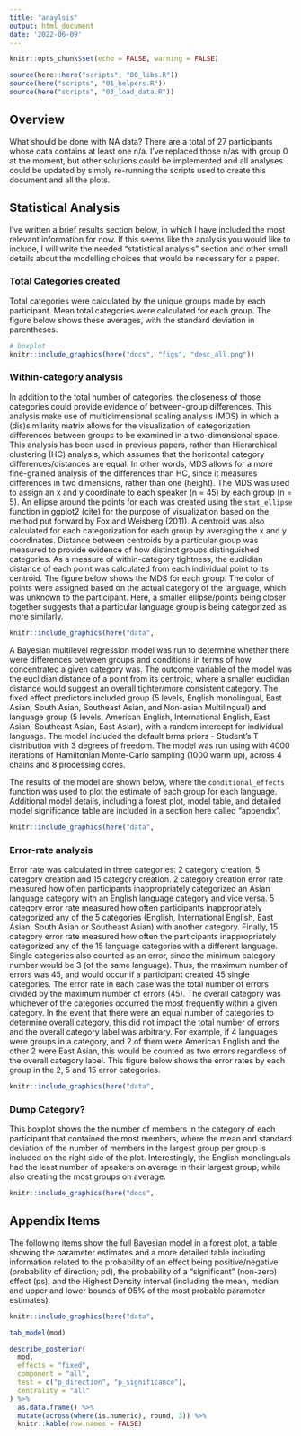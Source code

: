 ```yaml
---
title: "anaylsis"
output: html_document
date: '2022-06-09'
---
```

```r
knitr::opts_chunk$set(echo = FALSE, warning = FALSE)
```

```r
source(here::here("scripts", "00_libs.R"))
source(here("scripts", "01_helpers.R"))
source(here("scripts", "03_load_data.R"))
```

## Overview 

What should be done with NA data? There are a total of 27 participants whose data contains at least one n/a. 
I've replaced those n/as with group 0 at the moment, but other solutions could be implemented and all analyses could be updated by simply re-running the scripts used to create this document and all the plots. 

## Statistical Analysis 

I've written a brief results section below, in which I have included the most relevant information for now. 
If this seems like the analysis you would like to include, I will write the needed "statistical analysis" section and other small details about the modelling choices that would be necessary for a paper.

### Total Categories created

Total categories were calculated by the unique groups made by each participant.
Mean total categories were calculated for each group. 
The figure below shows these averages, with the standard deviation in parentheses. 

```r
# boxplot 
knitr::include_graphics(here("docs", "figs", "desc_all.png"))
```

### Within-category analysis  

In addition to the total number of categories, the closeness of those categories could provide evidence of between-group differences.
This analysis make use of multidimensional scaling analysis (MDS) in which a (dis)similarity matrix allows for the visualization of categorization differences between groups to be examined in a two-dimensional space.
This analysis has been used in previous papers, rather than Hierarchical clustering (HC) analysis, which assumes that the horizontal category differences/distances are equal.
In other words, MDS allows for a more fine-grained analysis of the differences than HC, since it measures differences in two dimensions, rather than one (height). 
The MDS was used to assign an x and y coordinate to each speaker (n = 45) by each group (n = 5).
An ellipse around the points for each was created using the `stat_ellipse` function in ggplot2 (cite) for the purpose of visualization based on the method put forward by Fox and Weisberg (2011).
A centroid was also calculated for each categorization for each group by averaging the x and y coordinates.
Distance between centroids by a particular group was measured to provide evidence of how distinct groups distinguished categories. 
As a measure of within-category tightness, the euclidian distance of each point was calculated from each individual point to its centroid.
The figure below shows the MDS for each group. 
The color of points were assigned based on the actual category of the language, which was unknown to the participant. 
Here, a smaller ellipse/points being closer together suggests that a particular language group is being categorized as more similarly.

```r
knitr::include_graphics(here("data",                                                        "plots", "mds.png"))
```

A Bayesian multilevel regression model was run to determine whether there were differences between groups and conditions in terms of how concentrated a given category was.
The outcome variable of the model was the euclidian distance of a point from its centroid, where a smaller euclidian distance would suggest an overall tighter/more consistent category.
The fixed effect predictors included group (5 levels, English monolingual, East Asian, South Asian, Southeast Asian, and Non-asian Multilingual) and language group (5 levels, American English, International English, East Asian, Southeast Asian, East Asian), with a random intercept for individual language. 
The model included the default brms priors - Student's T distribution with 3 degrees of freedom.
The model was run using with 4000 iterations of Hamiltonian Monte-Carlo sampling (1000 warm up), across 4 chains and 8 processing cores.

The results of the model are shown below, where the `conditional_effects` function was used to plot the estimate of each group for each language. 
Additional model details, including a forest plot, model table, and detailed model significance table are included in a section here called "appendix".

```r
knitr::include_graphics(here("data",                                                        "plots", "mod_plot.png"))

```

### Error-rate analysis 

Error rate was calculated in three categories: 2 category creation, 5 category creation and 15 category creation. 
2 category creation error rate measured how often participants inappropriately categorized an Asian language category with an English language category and vice versa.
5 category error rate measured how often participants inappropriately categorized any of the 5 categories (English, International English, East Asian, South Asian or Southeast Asian) with another category.
Finally, 15 category error rate measured how often the participants inappropriately categorized any of the 15 language categories with a different language.
Single categories also counted as an error, since the minimum category number would be 3 (of the same language).
Thus, the maximum number of errors was 45, and would occur if a participant created 45 single categories.
The error rate in each case was the total number of errors divided by the maximum number of errors (45). 
The overall category was whichever of the categories occurred the most frequently within a given category.
In the event that there were an equal number of categories to determine overall category, this did not impact the total number of errors and the overall category label was arbitrary. 
For example, if 4 languages were groups in a category, and 2 of them were American English and the other 2 were East Asian, this would be counted as two errors regardless of the overall category label. 
This figure below shows the error rates by each group in the 2, 5 and 15 error categories. 

```r
knitr::include_graphics(here("data",                                                        "plots", "error_plot.png"))
```

### Dump Category? 

This boxplot shows the the number of members in the category of each participant that contained the most members, where the mean and standard deviation of the number of members in the largest group per group is included on the right side of the plot.
Interestingly, the English monolinguals had the least number of speakers on average in their largest group, while also creating the most groups on average. 

```r
knitr::include_graphics(here("docs",                                                        "figs", "max_mems.png"))
```

## Appendix Items 

The following items show the full Bayesian model in a forest plot, a table showing the parameter estimates and a more detailed table including information related to the probability of an effect being positive/negative (probability of direction; pd), the probability of a "significant" (non-zero) effect (ps), and the Highest Density interval (including the mean, median and upper and lower bounds of 95% of the most probable parameter estimates).

```r
knitr::include_graphics(here("data",                                                        "plots", "mcmc_plot.png"))
```

```r
tab_model(mod)
```


```r
describe_posterior(
  mod,
  effects = "fixed",
  component = "all",
  test = c("p_direction", "p_significance"),
  centrality = "all"
) %>%
  as.data.frame() %>% 
  mutate(across(where(is.numeric), round, 3)) %>% 
  knitr::kable(row.names = FALSE)

``` 
